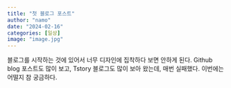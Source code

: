 ```yaml
---
title: "첫 블로그 포스트"
author: "namo"
date: "2024-02-16"
categories: [일상]
image: "image.jpg"
---
```


블로그를 시작하는 것에 있어서 너무 디자인에 집착하다 보면 안하게 된다. Github blog 포스트도 많이 보고, Tstory 블로그도 많이 보아 왔는데, 매번 실패했다. 이번에는 어떨지 참 궁금하다.
